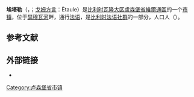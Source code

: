 {{noteTA|G1=比利时地名}}
{{Infobox Belgium municipality
|name             = 埃塔勒
|native_name      = <small>{{native name|fr|Étalle}}<br>{{custom native name|[[戈姆方言|戈姆方言]]|Ètaule}}</small>
|picture          = B-Etalle4.JPG
|picture-legend   = [[瑟穆瓦河|瑟穆瓦河]]
|map              = Étalle Luxembourg Belgium Map.svg
|map-legend       = 埃塔勒在[[盧森堡省|盧森堡省]]的位置
|arms             = Blason Étalle (Belgique).svg
|flag             = Flag of Etalle.svg
|region           = {{BE-REG-WAL}}
|community        = {{BE-FR}}
|province         = {{BE-PROV-LX}}
|arrondissement   = [[維爾通區|維爾通區]]
|nis              = 85009
|pyramid-date     = 
|0-19=
|20-64=
|65=
|foreigners       =
|foreigners-date  =
|mayor            = Henry Thiry ([[革新运动|MR]])
|majority         = Mayeur
|postal-codes     = 6740-6743
|telephone-area   = 063
|web              = {{URL|http://www.etalle.be}}
|coordinates      = {{coord|49|41|N|05|36|E|region:BE|display=inline,title}}
}}
'''埃塔勒'''（{{lang-fr|Étalle}}，{{IPA-fr|etal}}；[[戈姆方言|戈姆方言]]：Ètaule）是[[比利时|比利时]][[瓦隆大区|瓦隆大区]][[盧森堡省|盧森堡省]][[維爾通區|維爾通區]]的一个[[市镇_(比利时)|市镇]]，位于[[瑟穆瓦河|瑟穆瓦河]]畔，通行[[法语|法语]]，是[[比利时法语社群|比利时法语社群]]的一部分，人口{{wikidata|property|normal+|P1082}}人（{{wikidata|qualifier|P1082|P585}}）。

== 参考文献 ==
{{Reflist}}

== 外部链接 ==
* {{Commons category-inline|Étalle, Belgium}}

{{卢森堡省市镇}}
{{Authority control}}
{{DEFAULTSORT:Étalle}}
[[Category:卢森堡省市镇|Category:卢森堡省市镇]]
{{LuxembourgBE-geo-stub}}